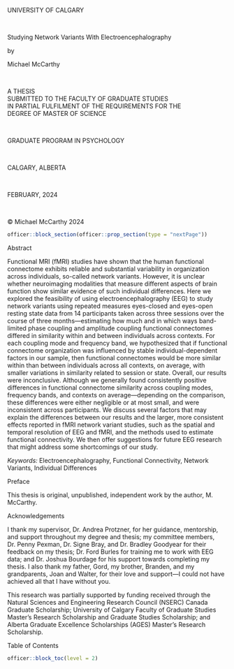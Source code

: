 :::{custom-style="Subtitle (No Spacing)"}
UNIVERSITY OF CALGARY
:::
:::{custom-style="Subtitle"}

<br>

:::
:::{custom-style="Title"}
Studying Network Variants With Electroencephalography
:::
:::{custom-style="Subtitle"}
by
:::
:::{custom-style="Author"}
Michael McCarthy
:::
:::{custom-style="Subtitle"}

<br>

:::
:::{custom-style="Subtitle (No Spacing)"}
A THESIS  
SUBMITTED TO THE FACULTY OF GRADUATE STUDIES  
IN PARTIAL FULFILMENT OF THE REQUIREMENTS FOR THE  
DEGREE OF MASTER OF SCIENCE

<br>

GRADUATE PROGRAM IN PSYCHOLOGY

<br>

CALGARY, ALBERTA

<br>

FEBRUARY, 2024

<br>

&copy; Michael McCarthy 2024
:::

```r
officer::block_section(officer::prop_section(type = "nextPage"))
```

:::{custom-style="h1-pagebreak"}
Abstract
:::

Functional MRI (fMRI) studies have shown that the human functional connectome exhibits reliable and substantial variability in organization across individuals, so-called network variants. However, it is unclear whether neuroimaging modalities that measure different aspects of brain function show similar evidence of such individual differences. Here we explored the feasibility of using electroencephalography (EEG) to study network variants using repeated measures eyes-closed and eyes-open resting state data from 14 participants taken across three sessions over the course of three months---estimating how much and in which ways band-limited phase coupling and amplitude coupling functional connectomes differed in similarity within and between individuals across contexts. For each coupling mode and frequency band, we hypothesized that if functional connectome organization was influenced by stable individual-dependent factors in our sample, then functional connectomes would be more similar within than between individuals across all contexts, on average, with smaller variations in similarity related to session or state. Overall, our results were inconclusive. Although we generally found consistently positive differences in functional connectome similarity across coupling modes, frequency bands, and contexts on average---depending on the comparison, these differences were either negligible or at most small, and were inconsistent across participants. We discuss several factors that may explain the differences between our results and the larger, more consistent effects reported in fMRI network variant studies, such as the spatial and temporal resolution of EEG and fMRI, and the methods used to estimate functional connectivity. We then offer suggestions for future EEG research that might address some shortcomings of our study.

*Keywords:* Electroencephalography, Functional Connectivity, Network Variants, Individual Differences

:::{custom-style="h1-pagebreak"}
Preface
:::

This thesis is original, unpublished, independent work by the author, M. McCarthy.

:::{custom-style="h1-pagebreak"}
Acknowledgements
:::

I thank my supervisor, Dr. Andrea Protzner, for her guidance, mentorship, and support throughout my degree and thesis; my committee members, Dr. Penny Pexman, Dr. Signe Bray, and Dr. Bradley Goodyear for their feedback on my thesis; Dr. Ford Burles for training me to work with EEG data; and Dr. Joshua Bourdage for his support towards completing my thesis. I also thank my father, Gord, my brother, Branden, and my grandparents, Joan and Walter, for their love and support---I could not have achieved all that I have without you.

This research was partially supported by funding received through the Natural Sciences and Engineering Research Council (NSERC) Canada Graduate Scholarship; University of Calgary Faculty of Graduate Studies Master’s Research Scholarship and Graduate Studies Scholarship; and Alberta Graduate Excellence Scholarships (AGES) Master’s Research Scholarship.

:::{custom-style="TOC Heading"}
Table of Contents
:::

```r
officer::block_toc(level = 2)
```
